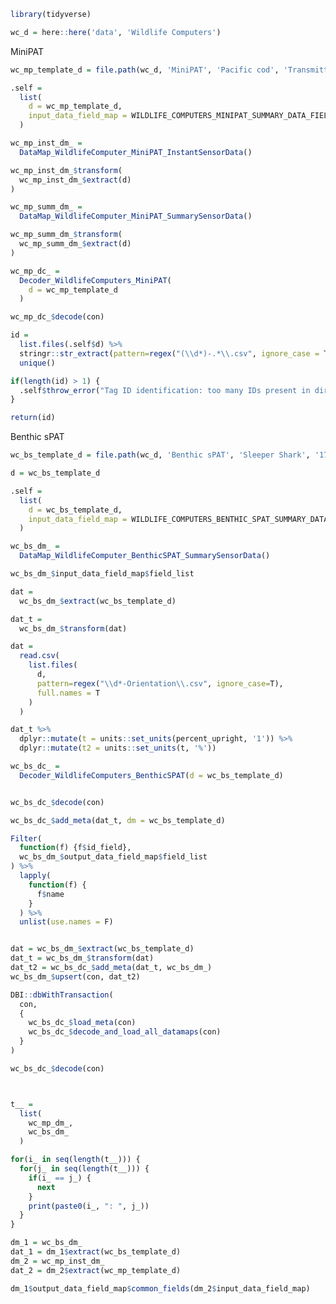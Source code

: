 ```r
library(tidyverse)

wc_d = here::here('data', 'Wildlife Computers')
```
MiniPAT
```r
wc_mp_template_d = file.path(wc_d, 'MiniPAT', 'Pacific cod', 'Transmitted data', '183970')

.self = 
  list(
    d = wc_mp_template_d,
    input_data_field_map = WILDLIFE_COMPUTERS_MINIPAT_SUMMARY_DATA_FIELDS
  )

wc_mp_inst_dm_ = 
  DataMap_WildlifeComputer_MiniPAT_InstantSensorData()

wc_mp_inst_dm_$transform(
  wc_mp_inst_dm_$extract(d)
)

wc_mp_summ_dm_ = 
  DataMap_WildlifeComputer_MiniPAT_SummarySensorData()

wc_mp_summ_dm_$transform(
  wc_mp_summ_dm_$extract(d)
)

wc_mp_dc_ = 
  Decoder_WildlifeComputers_MiniPAT(
    d = wc_mp_template_d
  )

wc_mp_dc_$decode(con)
```

```r
id =
  list.files(.self$d) %>%
  stringr::str_extract(pattern=regex("(\\d*)-.*\\.csv", ignore_case = T), group=1) %>%
  unique()

if(length(id) > 1) {
  .self$throw_error("Tag ID identification: too many IDs present in directory")
}

return(id)
```

Benthic sPAT
```r
wc_bs_template_d = file.path(wc_d, 'Benthic sPAT', 'Sleeper Shark', '175150')

d = wc_bs_template_d

.self = 
  list(
    d = wc_bs_template_d,
    input_data_field_map = WILDLIFE_COMPUTERS_BENTHIC_SPAT_SUMMARY_DATA_FIELDS
  )

wc_bs_dm_ =
  DataMap_WildlifeComputer_BenthicSPAT_SummarySensorData()

wc_bs_dm_$input_data_field_map$field_list

dat = 
  wc_bs_dm_$extract(wc_bs_template_d)

dat_t = 
  wc_bs_dm_$transform(dat)

dat =
  read.csv(
    list.files(
      d,
      pattern=regex("\\d*-Orientation\\.csv", ignore_case=T),
      full.names = T
    )
  )

dat_t %>% 
  dplyr::mutate(t = units::set_units(percent_upright, '1')) %>% 
  dplyr::mutate(t2 = units::set_units(t, '%'))

wc_bs_dc_ = 
  Decoder_WildlifeComputers_BenthicSPAT(d = wc_bs_template_d)


wc_bs_dc_$decode(con)

wc_bs_dc_$add_meta(dat_t, dm = wc_bs_template_d)

Filter(
  function(f) {f$id_field},
  wc_bs_dm_$output_data_field_map$field_list
) %>% 
  lapply(
    function(f) {
      f$name
    }
  ) %>% 
  unlist(use.names = F)


dat = wc_bs_dm_$extract(wc_bs_template_d)
dat_t = wc_bs_dm_$transform(dat)
dat_t2 = wc_bs_dc_$add_meta(dat_t, wc_bs_dm_)
wc_bs_dm_$upsert(con, dat_t2)

DBI::dbWithTransaction(
  con,
  {
    wc_bs_dc_$load_meta(con)
    wc_bs_dc_$decode_and_load_all_datamaps(con)
  }
)

wc_bs_dc_$decode(con)



t__ = 
  list(
    wc_mp_dm_,
    wc_bs_dm_
  )
```


```r
for(i_ in seq(length(t__))) {
  for(j_ in seq(length(t__))) {
    if(i_ == j_) {
      next
    }
    print(paste0(i_, ": ", j_))
  }
}

dm_1 = wc_bs_dm_
dat_1 = dm_1$extract(wc_bs_template_d)
dm_2 = wc_mp_inst_dm_
dat_2 = dm_2$extract(wc_mp_template_d)

dm_1$output_data_field_map$common_fields(dm_2$input_data_field_map)

```








































